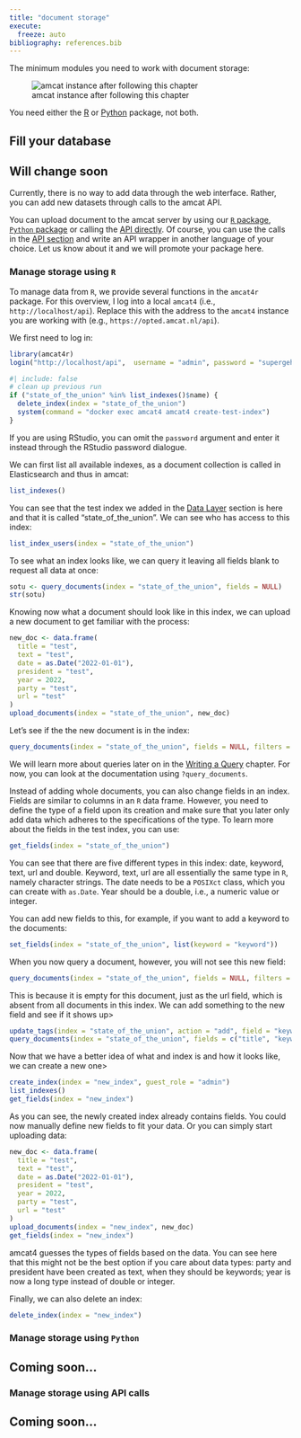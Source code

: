 ```yaml
---
title: "document storage"
execute:
  freeze: auto
bibliography: references.bib
---
```


::: {.callout-note}
The minimum modules you need to work with document storage:

![amcat instance after following this chapter](media/amcat-flow-getting-started.drawio.png)

You need either the [R](#amcat4r) or [Python](#amcat4apiclient) package, not both.
:::

## Fill your database

::: {.callout-important}
# Will change soon

Currently, there is no way to add data through the web interface.
Rather, you can add new datasets through calls to the amcat API.
:::

You can upload document to the amcat server by using our [`R` package](#manage-storage-using-r), [`Python` package](#manage-storage-using-python) or calling the [API directly](#manage-storage-using-api-calls).
Of course, you can use the calls in the [API section]() and write an API wrapper in another language of your choice.
Let us know about it and we will promote your package here.

### Manage storage using `R`

To manage data from `R`, we provide several functions in the `amcat4r` package.
For this overview, I log into a local `amcat4` (i.e., `http://localhost/api`).
Replace this with the address to the `amcat4` instance you are working with (e.g., `https://opted.amcat.nl/api`).

We first need to log in:

```r
library(amcat4r)
login("http://localhost/api",  username = "admin", password = "supergeheim")
```

```r
#| include: false
# clean up previous run
if ("state_of_the_union" %in% list_indexes()$name) {
  delete_index(index = "state_of_the_union")
  system(command = "docker exec amcat4 amcat4 create-test-index")
}
```


If you are using RStudio, you can omit the `password` argument and enter it instead through the RStudio password dialogue.

We can first list all available indexes, as a document collection is called in Elasticsearch and thus in amcat:

```r
list_indexes()
```

You can see that the test index we added in the [Data Layer](#data-layer) section is here and that it is called "state_of_the_union".
We can see who has access to this index: 

```r
list_index_users(index = "state_of_the_union")
```

To see what an index looks like, we can query it leaving all fields blank to request all data at once:

```r
sotu <- query_documents(index = "state_of_the_union", fields = NULL)
str(sotu)
```

Knowing now what a document should look like in this index, we can upload a new document to get familiar with the process:

```r
new_doc <- data.frame(
  title = "test",
  text = "test",
  date = as.Date("2022-01-01"),
  president = "test",
  year = 2022,
  party = "test",
  url = "test"
)
upload_documents(index = "state_of_the_union", new_doc)
```

Let's see if the the new document is in the index:

```r
query_documents(index = "state_of_the_union", fields = NULL, filters = list(title = "test"))
```

We will learn more about queries later on in the [Writing a Query]() chapter.
For now, you can look at the documentation using `?query_documents`.

Instead of adding whole documents, you can also change fields in an index.
Fields are similar to columns in an `R` data frame.
However, you need to define the type of a field upon its creation and make sure that you later only add data which adheres to the specifications of the type.
To learn more about the fields in the test index, you can use:

```r
get_fields(index = "state_of_the_union")
```

You can see that there are five different types in this index: date, keyword, text, url and double.
Keyword, text, url are all essentially the same type in `R`, namely character strings.
The date needs to be a `POSIXct` class, which you can create with `as.Date`.
Year should be a double, i.e., a numeric value or integer.

You can add new fields to this, for example, if you want to add a keyword to the documents:

```r
set_fields(index = "state_of_the_union", list(keyword = "keyword"))
```

When you now query a document, however, you will not see this new field:

```r
query_documents(index = "state_of_the_union", fields = NULL, filters = list(title = "test"))
```

This is because it is empty for this document, just as the url field, which is absent from all documents in this index.
We can add something to the new field and see if it shows up>

```r
update_tags(index = "state_of_the_union", action = "add", field = "keyword", tag = "test", filters = list(title = "test"))
query_documents(index = "state_of_the_union", fields = c("title", "keyword"), filters = list(title = "test"))
```

Now that we have a better idea of what and index is and how it looks like, we can create a new one>

```r
create_index(index = "new_index", guest_role = "admin")
list_indexes()
get_fields(index = "new_index")
```

As you can see, the newly created index already contains fields.
You could now manually define new fields to fit your data.
Or you can simply start uploading data:

```r
new_doc <- data.frame(
  title = "test",
  text = "test",
  date = as.Date("2022-01-01"),
  president = "test",
  year = 2022,
  party = "test",
  url = "test"
)
upload_documents(index = "new_index", new_doc)
get_fields(index = "new_index")
```

amcat4 guesses the types of fields based on the data.
You can see here that this might not be the best option if you care about data types: party and president have been created as text, when they should be keywords; year is now a long type instead of double or integer. 
<!-- TODO: Why should people care about types? -->

Finally, we can also delete an index:

```r
delete_index(index = "new_index")
```


### Manage storage using `Python`

::: {.callout-important}
# Coming soon...
:::

### Manage storage using API calls

::: {.callout-important}
# Coming soon...
:::
